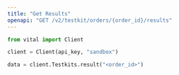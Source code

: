 ```yaml
---
title: "Get Results"
openapi: "GET /v2/testkit/orders/{order_id}/results"
---
```


<RequestExample>

```python Python
from vital import Client

client = Client(api_key, "sandbox")

data = client.Testkits.result("<order_id>")

```

</RequestExample>
